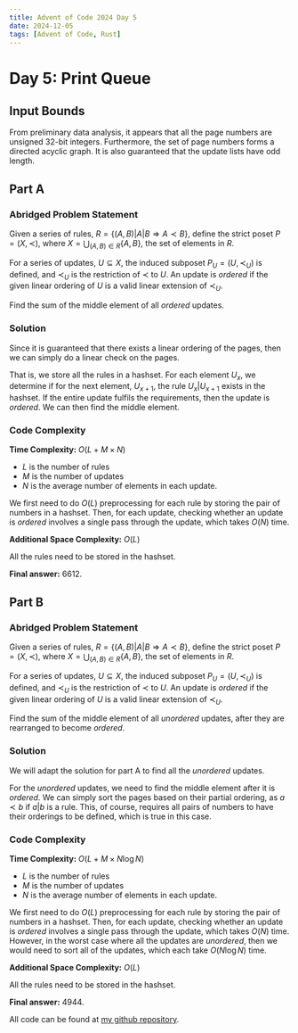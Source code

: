 ---
title: Advent of Code 2024 Day 5
date: 2024-12-05
tags: [Advent of Code, Rust]
---

<script src="https://cdnjs.cloudflare.com/ajax/libs/highlight.js/11.11.1/highlight.min.js"></script>
<script src="blog-post-scripts.js"></script>
<script type="text/javascript">hljs.highlightAll();</script>

# Day 5: Print Queue

## Input Bounds

From preliminary data analysis, it appears that all the page numbers are unsigned 32-bit integers. Furthermore, the set of page numbers forms a directed acyclic graph. It is also guaranteed that the update lists have odd length.

## Part A

### Abridged Problem Statement

Given a series of rules, $R = \{(A,B) | A|B \Longrightarrow A \prec B\}$, define the strict poset $P = (X, \prec)$, where $X = \displaystyle\bigcup_{(A,B)\in R} \{A,B\}$, the set of elements in $R$.

For a series of updates, $U \subseteq X$, the induced subposet $P_U = (U, \prec_U)$ is defined, and $\prec_U$ is the restriction of $\prec$ to $U$. An update is *ordered* if the given linear ordering of $U$ is a valid linear extension of $\prec_U$.

Find the sum of the middle element of all *ordered* updates.

### Solution

Since it is guaranteed that there exists a linear ordering of the pages, then we can simply do a linear check on the pages. 

That is, we store all the rules in a hashset. For each element $U_x$, we determine if for the next element, $U_{x+1}$, the rule $U_x | U_{x+1}$ exists in the hashset. If the entire update fulfils the requirements, then the update is *ordered*. We can then find the middle element.

### Code Complexity

**Time Complexity:** $O(L + M \times N)$

* $L$ is the number of rules
* $M$ is the number of updates
* $N$ is the average number of elements in each update.

We first need to do $O(L)$ preprocessing for each rule by storing the pair of numbers in a hashset. Then, for each update, checking whether an update is *ordered* involves a single pass through the update, which takes $O(N)$ time.

**Additional Space Complexity:** $O(L)$

All the rules need to be stored in the hashset.

**Final answer:** 6612.

## Part B

### Abridged Problem Statement

Given a series of rules, $R = \{(A,B) | A|B \Longrightarrow A \prec B\}$, define the strict poset $P = (X, \prec)$, where $X = \displaystyle\bigcup_{(A,B)\in R} \{A,B\}$, the set of elements in $R$.

For a series of updates, $U \subseteq X$, the induced subposet $P_U = (U, \prec_U)$ is defined, and $\prec_U$ is the restriction of $\prec$ to $U$. An update is *ordered* if the given linear ordering of $U$ is a valid linear extension of $\prec_U$.

Find the sum of the middle element of all *unordered* updates, after they are rearranged to become *ordered*.

### Solution

We will adapt the solution for part A to find all the *unordered* updates.

For the *unordered* updates, we need to find the middle element after it is *ordered*. We can simply sort the pages based on their partial ordering, as $a \prec b$ if $a|b$ is a rule. This, of course, requires all pairs of numbers to have their orderings to be defined, which is true in this case.

### Code Complexity

**Time Complexity:** $O(L + M \times N \log N)$

* $L$ is the number of rules
* $M$ is the number of updates
* $N$ is the average number of elements in each update.

We first need to do $O(L)$ preprocessing for each rule by storing the pair of numbers in a hashset. Then, for each update, checking whether an update is *ordered* involves a single pass through the update, which takes $O(N)$ time. However, in the worst case where all the updates are *unordered*, then we would need to sort all of the updates, which each take $O(N \log N)$ time.

**Additional Space Complexity:** $O(L)$

All the rules need to be stored in the hashset.

**Final answer:** 4944.

All code can be found at [my github repository](https://github.com/dillionlim/advent-of-code-2024/tree/main).